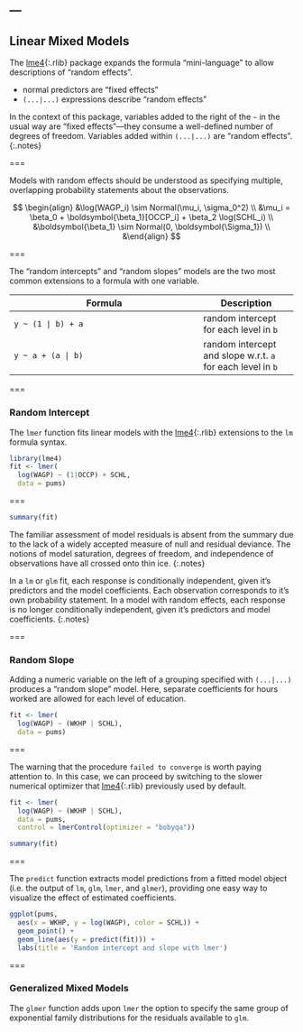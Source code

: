 ---
---

## Linear Mixed Models

The [lme4](){:.rlib} package expands the formula "mini-language" to allow
descriptions of "random effects".

- normal predictors are "fixed effects"
- `(...|...)` expressions describe "random effects"

In the context of this package, variables
added to the right of the `~` in the usual way are "fixed effects"---they
consume a well-defined number of degrees of freedom. Variables added within
`(...|...)` are "random effects".
{:.notes}

===

Models with random effects should be understood as specifying multiple,
overlapping probability statements about the observations.

$$
\begin{align}
&\log(WAGP_i) \sim Normal(\mu_i, \sigma_0^2) \\
&\mu_i = \beta_0 + \boldsymbol{\beta_1}[OCCP_i] + \beta_2 \log(SCHL_i) \\
&\boldsymbol{\beta_1} \sim Normal(0, \boldsymbol{\Sigma_1}) \\
&\end{align}
$$

===

The "random intercepts" and "random slopes" models are the two most common
extensions to a formula with one variable.

| Formula                  | Description |
|--------------------------|-------------|
| `y ~ (1 | b) + a`        | random intercept for each level in `b` |
| `y ~ a + (a | b)`        | random intercept and slope w.r.t. `a` for each level in `b` |

===

### Random Intercept

The `lmer` function fits linear models with the [lme4](){:.rlib} extensions to
the `lm` formula syntax.


```r
library(lme4)
fit <- lmer(
  log(WAGP) ~ (1|OCCP) + SCHL,
  data = pums)
```

===

```r
summary(fit)
```

The familiar assessment of model residuals is absent from the summary due to the
lack of a widely accepted measure of null and residual deviance. The notions of
model saturation, degrees of freedom, and independence of observations have all
crossed onto thin ice.
{:.notes}

In a `lm` or `glm` fit, each response is conditionally independent, given it's
predictors and the model coefficients. Each observation corresponds to it's own
probability statement. In a model with random effects, each response is no
longer conditionally independent, given it's predictors and model coefficients.
{:.notes}

===

### Random Slope

Adding a numeric variable on the left of a grouping specified with `(...|...)`
produces a "random slope" model. Here, separate coefficients for hours worked
are allowed for each level of education.

```r
fit <- lmer(
  log(WAGP) ~ (WKHP | SCHL),
  data = pums)
```

===

The warning that the procedure `failed to converge` is worth paying attention
to. In this case, we can proceed by switching to the slower numerical optimizer
that [lme4](){:.rlib} previously used by default.

```r
fit <- lmer(
  log(WAGP) ~ (WKHP | SCHL),
  data = pums, 
  control = lmerControl(optimizer = "bobyqa"))
```

```r
summary(fit)
```

===

The `predict` function extracts model predictions from a fitted model object
(i.e. the output of `lm`, `glm`, `lmer`, and `glmer`), providing one easy
way to visualize the effect of estimated coefficients.

```r
ggplot(pums,
  aes(x = WKHP, y = log(WAGP), color = SCHL)) +
  geom_point() +
  geom_line(aes(y = predict(fit))) +
  labs(title = 'Random intercept and slope with lmer')
```

===

### Generalized Mixed Models

The `glmer` function adds upon `lmer` the option to specify the same group of
exponential family distributions for the residuals available to `glm`.

